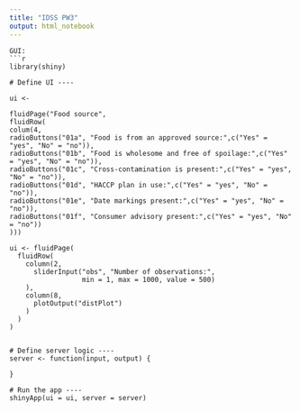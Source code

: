 ```yaml
---
title: "IDSS PW3"
output: html_notebook
---
```



```
GUI:
```r
library(shiny)

# Define UI ----

ui <- 

fluidPage("Food source",
fluidRow(
colum(4,
radioButtons("01a", "Food is from an approved source:",c("Yes" = "yes", "No" = "no")),
radioButtons("01b", "Food is wholesome and free of spoilage:",c("Yes" = "yes", "No" = "no")),
radioButtons("01c", "Cross-contamination is present:",c("Yes" = "yes", "No" = "no")),
radioButtons("01d", "HACCP plan in use:",c("Yes" = "yes", "No" = "no")),
radioButtons("01e", "Date markings present:",c("Yes" = "yes", "No" = "no")),
radioButtons("01f", "Consumer advisory present:",c("Yes" = "yes", "No" = "no"))
)))

ui <- fluidPage(
  fluidRow(
    column(2,
      sliderInput("obs", "Number of observations:",
                  min = 1, max = 1000, value = 500)
    ),
    column(8,
      plotOutput("distPlot")
    )
  )
)


# Define server logic ----
server <- function(input, output) {
  
}

# Run the app ----
shinyApp(ui = ui, server = server)
```

